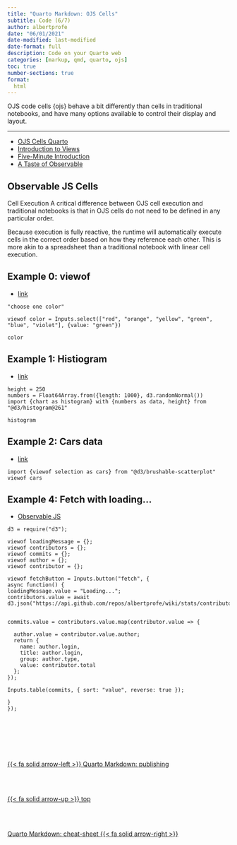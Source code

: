 ```yaml
---
title: "Quarto Markdown: OJS Cells"
subtitle: Code (6/7)
author: albertprofe
date: "06/01/2021"
date-modified: last-modified
date-format: full
description: Code on your Quarto web
categories: [markup, qmd, quarto, ojs]
toc: true
number-sections: true
format:
  html
---
```


::: {.summary}

OJS code cells {ojs} behave a bit differently than cells in traditional notebooks, and have many options available to control their display and layout.

:::

---


- [OJS Cells Quarto](https://quarto.org/docs/interactive/ojs/ojs-cells.html){.external}
- [Introduction to Views](https://observablehq.com/@observablehq/views){.external}
- [Five-Minute Introduction](https://observablehq.com/@observablehq/five-minute-introduction){.external}
- [A Taste of Observable](https://observablehq.com/@observablehq/a-taste-of-observable?collection=@observablehq/overview){.external}

## Observable JS Cells

Cell Execution
A critical difference between OJS cell execution and traditional notebooks is that in OJS cells do not need to be defined in any particular order.

Because execution is fully reactive, the runtime will automatically execute cells in the correct order based on how they reference each other. This is more akin to a spreadsheet than a traditional notebook with linear cell execution.


## Example 0: viewof

- [link](https://observablehq.com/@observablehq/views)

```ojs
"choose one color"

viewof color = Inputs.select(["red", "orange", "yellow", "green", "blue", "violet"], {value: "green"})

color
```


## Example 1: Histiogram

- [link](https://observablehq.com/@observablehq/observable-javascript)

```ojs
height = 250
numbers = Float64Array.from({length: 1000}, d3.randomNormal())
import {chart as histogram} with {numbers as data, height} from "@d3/histogram@261"

histogram
```

## Example 2: Cars data

- [link](https://observablehq.com/@observablehq/five-minute-introduction)

```ojs
import {viewof selection as cars} from "@d3/brushable-scatterplot"
viewof cars

```


## Example 4: Fetch with loading...

- [Observable JS](https://observablehq.com/@observablehq/input-button){.external}


```ojs
d3 = require("d3");

viewof loadingMessage = {};
viewof contributors = {};
viewof commits = {};
viewof author = {};
viewof contributor = {};

viewof fetchButton = Inputs.button("fetch", {
async function() {
loadingMessage.value = "Loading...";
contributors.value = await d3.json("https://api.github.com/repos/albertprofe/wiki/stats/contributors");


commits.value = contributors.value.map(contributor.value => {
  
  author.value = contributor.value.author;
  return {
    name: author.login,
    title: author.login,
    group: author.type,
    value: contributor.total
  };
});

Inputs.table(commits, { sort: "value", reverse: true });

}
});


```


<!--- navLinks -->
<br><br>
<div class=row>
<br>
<div class='column left previous'>
<br>
[{{< fa solid arrow-left >}} Quarto Markdown: publishing](/markup/markup-quarto-publish.qmd)
<br>
</div>
<br>
<div class='column center'>
<br>
[{{< fa solid arrow-up >}} top](#top)
<br>
</div>
<br>
<div class='column right next'>
<br>
[Quarto Markdown: cheat-sheet  {{< fa solid arrow-right >}}](/markup/markup-quarto-cheatsheet.qmd)
<br>
</div>
<br>
</div>
